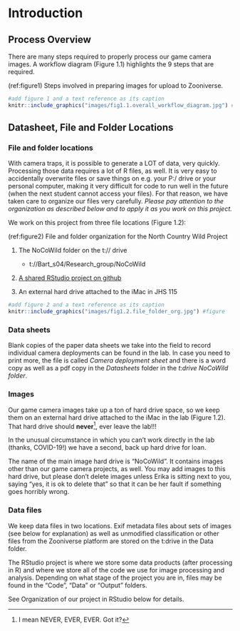 # Introduction
## Process Overview

There are many steps required to properly process our game camera images. A workflow diagram (Figure 1.1) highlights the 9 steps that are required.

(ref:figure1) Steps involved in preparing images for upload to Zooniverse.

```r
#add figure 1 and a text reference as its caption
knitr::include_graphics("images/fig1.1.overall_workflow_diagram.jpg") #figure

```

## Datasheet, File and Folder Locations
### File and folder locations
With camera traps, it is possible to generate a LOT of data, very quickly. Processing those data requires a lot of R files, as well. It is very easy to accidentally overwrite files or save things on e.g. your P:/ drive or your personal computer, making it very difficult for code to run well in the future (when the next student cannot access your files). For that reason, we have taken care to organize our files very carefully. *Please pay attention to the organization as described below and to apply it as you work on this project.*

We work on this project from three file locations (Figure 1.2):

(ref:figure2) File and folder organization for the North Country Wild Project

1. The NoCoWild folder on the t:// drive
    - t://Bart_s04/Research_group/NoCoWild

2.  [A shared RStudio project on github](https://github.com/erethizon/NoCoWildDataProcessing)

3.  An external hard drive attached to the iMac in JHS 115


```r
#add figure 2 and a text reference as its caption
knitr::include_graphics("images/fig1.2.file_folder_org.jpg") #figure
```

### Data sheets

Blank copies of the paper data sheets we take into the field to record individual camera deployments can be found in the lab. In case you need to print more, the file is called *Camera deployment sheet* and there
is a word copy as well as a pdf copy in the *Datasheets* folder in the *t:drive NoCoWild folder*.

### Images

Our game camera images take up a ton of hard drive space, so we keep them on an external hard drive attached to the iMac in the lab (Figure 1.2). That hard drive should **never**[^1], ever leave the lab!!! 

In the unusual circumstance in which you can't work directly in the lab (thanks, COVID-19!) we have a second, back up hard drive for loan.

The name of the main image hard drive is "NoCoWild". It contains
images other than our game camera projects, as well. You may add images to this hard drive, but please don't delete images unless Erika is sitting next to you, saying "yes, it is ok to delete that" so that it can be her fault if something goes horribly wrong.

### Data files

We keep data files in two locations. Exif metadata files about sets of images (see below for explanation) as well as unmodified classification or other files from the Zooniverse platform are stored on the t:drive in the Data folder.

The RStudio project is where we store some data products (after
processing in R) and where we store all of the code we use for image processing and analysis. Depending on what stage of the project you are in, files may be found in the "Code", "Data" or "Output" folders.

See Organization of our project in RStudio below for details.

[^1]: I mean NEVER, EVER, EVER. Got it?



